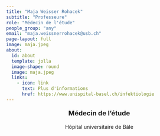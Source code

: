 ```yaml
---
title: "Maja Weisser Rohacek"
subtitle: "Professeure"
role: "Médecin de l'étude"
people_group: "any"
email: "maja.weissnerrohacek@usb.ch"
page-layout: full
image: maja.jpeg
about: 
  id: about
  template: jolla
  image-shape: round
  image: maja.jpeg
  links:
    - icon: link
      text: Plus d'informations 
      href: https://www.unispital-basel.ch/infektiologie
---
```


<div style="text-align: center;">
  <p style="font-size: 18px; font-weight: bold;">Médecin de l'étude</p>
  <p style="font-size:">Hôpital universitaire de Bâle</p>
</div>
